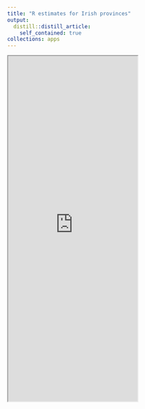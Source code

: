 ```yaml
---
title: "R estimates for Irish provinces"
output:
  distill::distill_article:
    self_contained: true
collections: apps
---
```


<iframe src="https://apmuhamilton.shinyapps.io/hamiltonrestireland/" class="l-screen-inset shaded" height = "800px"></iframe>